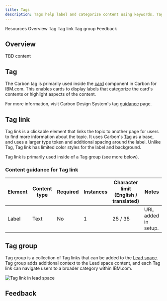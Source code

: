 ```yaml
---
title: Tags
description: Tags help label and categorize content using keywords. Tag link enables a tag to be clickable and navigate users to related content.
---
```



<ComponentDescription name="Tags" type="ui" />

<AnchorLinks>

<AnchorLink>Resources</AnchorLink>
<AnchorLink>Overview</AnchorLink>
<AnchorLink>Tag</AnchorLink>
<AnchorLink>Tag link</AnchorLink>
<AnchorLink>Tag group</AnchorLink>
<AnchorLink>Feedback</AnchorLink>
  
</AnchorLinks>

## Overview

TBD content

## Tag

The Carbon tag is primarily used inside the [card](https://www.ibm.com/standards/carbon/components/cards) component in Carbon for IBM.com. This enables cards to display labels that categorize the card's contents or highlight aspects of the content.

For more information, visit Carbon Design System's tag [guidance](https://carbondesignsystem.com/components/tag/usage/) page.

## Tag link

Tag link is a clickable element that links the topic to another page for users to find more information about the topic. It uses Carbon's [Tag](https://carbondesignsystem.com/components/tag/usage/) as a base, and uses a larger type token and additional spacing around the label. Unlike Tag, Tag link has limited color styles for the label and background.

Tag link is primarily used inside of a Tag group (see more below).

<ResourceLinks name="Tag link" type="ui" multiComponent />

### Content guidance for Tag link

| Element | Content type | Required | Instances | Character limit <br/>(English / translated) | Notes               |
| ------- | ------------ | -------- | --------- | ------------------------------------------- | ------------------- |
| Label   | Text         | No       | 1         | 25 / 35                                     | URL added in setup. |

## Tag group

Tag group is a collection of Tag links that can be added to the [Lead space](https://www.ibm.com/standards/carbon/components/leadspace). Tag group adds additional context to the Lead space content, and each Tag link can navigate users to a broader category within IBM.com.

<Row>
<Column colMd={8} colLg={12}>

![Tag link in lead space](../../images/component/tags/components--tag-link.jpg)

</Column>
</Row>

<ResourceLinks name="Tag group" type="ui" multiComponent />

## Feedback

<ComponentFeedback />
